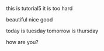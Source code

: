 this is tutorial5
it is too hard

beautiful
nice 
good

today is tuesday
tomorrow is thursday

how are you?



